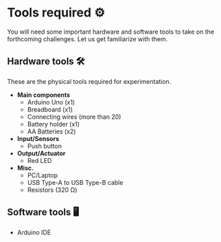 # Tools required ⚙️

You will need some important hardware and software tools to take on the forthcoming challenges. Let us get familiarize with them.


## Hardware tools 🛠️

These are the physical tools required for experimentation.

- **Main components**
  - Arduino Uno (x1)
  - Breadboard  (x1)
  - Connecting wires (more than 20)
  - Battery holder (x1)
  - AA Batteries (x2)

- **Input/Sensors**
  - Push button

- **Output/Actuator**
  - Red LED

- **Misc.**
  - PC/Laptop
  - USB Type-A to USB Type-B cable
  - Resistors (320 Ω)
 

## Software tools 🖥️

- Arduino IDE
